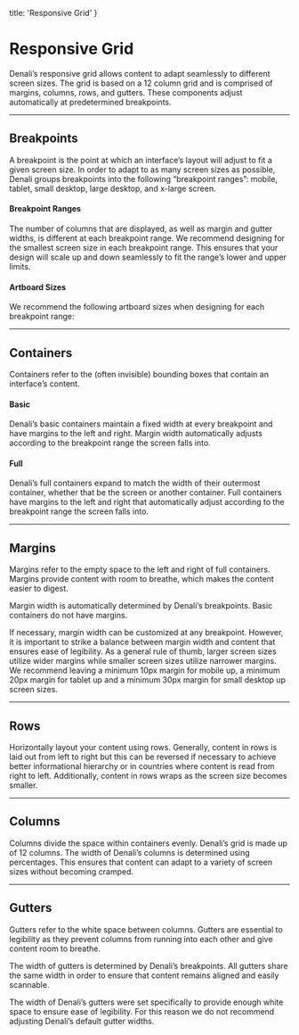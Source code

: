 
  title: 'Responsive Grid'
}

# Responsive Grid

Denali’s responsive grid allows content to adapt seamlessly to different screen sizes. The grid is based on a 12 column grid and is comprised of margins, columns, rows, and gutters. These components adjust automatically at predetermined breakpoints.

---

## Breakpoints
A breakpoint is the point at which an interface’s layout will adjust to fit a given screen size. In order to adapt to as many screen sizes as possible, Denali groups breakpoints into the following “breakpoint ranges”:  mobile, tablet, small desktop, large desktop, and x-large screen.

#### Breakpoint Ranges
The number of columns that are displayed, as well as margin and gutter widths, is different at each breakpoint range. We recommend designing for the smallest screen size in each breakpoint range. This ensures that your design will scale up and down seamlessly to fit the range’s lower and upper limits.

<SingleImage 
  image="/images/design/responsive-grid/breakpoints.png"
/>

#### Artboard Sizes
We recommend the following artboard sizes when designing for each breakpoint range:

<SingleImage 
  image="/images/design/responsive-grid/artboards.png"
/>

---

## Containers
Containers refer to the (often invisible) bounding boxes that contain an interface’s content.

#### Basic
Denali’s basic containers maintain a fixed width at every breakpoint and have margins to the left and right. Margin width automatically adjusts according to the breakpoint range the screen falls into.

<SingleImage 
  image="/images/design/responsive-grid/containers-basic.gif"
/>

#### Full
Denali’s full containers expand to match the width of their outermost container, whether that be the screen or another container. Full containers have margins to the left and right that automatically adjust according to the breakpoint range the screen falls into.

<SingleImage 
  image="/images/design/responsive-grid/containers-full.gif"
/>

---

## Margins
Margins refer to the empty space to the left and right of full containers. Margins provide content with room to breathe, which makes the content easier to digest.

Margin width is automatically determined by Denali’s breakpoints. Basic containers do not have margins.

<SingleImage 
  image="/images/design/responsive-grid/margins.gif"
/>

If necessary, margin width can be customized at any breakpoint. However, it is important to strike a balance between margin width and content that ensures ease of legibility. As a general rule of thumb, larger screen sizes utilize wider margins while smaller screen sizes utilize narrower margins. We recommend leaving a minimum 10px margin for mobile up, a minimum 20px margin for tablet up and a minimum 30px margin for small desktop up screen sizes.

<SingleImage 
  type="do"
  image="/images/design/responsive-grid/margins-do.png"
  caption="use narrower margins on mobile screens as it allows the user to consume larger amounts of content comfortably."
/>

<SingleImage 
  type="dont"
  image="/images/design/responsive-grid/margins-dont.png"
  caption="use wide margins on mobile screens as it makes content difficult to consume."
/>

---

## Rows
Horizontally layout your content using rows. Generally, content in rows is laid out from left to right but this can be reversed if necessary to achieve better informational hierarchy or in countries where content is read from right to left. Additionally, content in rows wraps as the screen size becomes smaller.

<SingleImage 
  image="/images/design/responsive-grid/rows.png"
/>

---

## Columns
Columns divide the space within containers evenly. Denali’s grid is made up of 12 columns. The width of Denali’s columns is determined using percentages. This ensures that content can adapt to a variety of screen sizes without becoming cramped.

<SingleImage 
  image="/images/design/responsive-grid/columns.gif"
/>

---

## Gutters
Gutters refer to the white space between columns. Gutters are essential to legibility as they prevent columns from running into each other and give content room to breathe.

The width of gutters is determined by Denali’s breakpoints. All gutters share the same width in order to ensure that content remains aligned and easily scannable.

The width of Denali’s gutters were set specifically to provide enough white space to ensure ease of legibility. For this reason we do not recommend adjusting Denali’s default gutter widths.

<SingleImage 
  image="/images/design/responsive-grid/gutters.png"
/>


